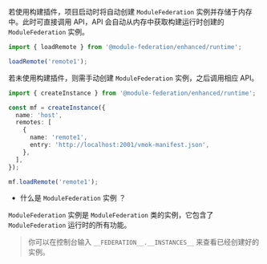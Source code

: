 若使用构建插件，项目启动时将自动创建 `ModuleFederation` 实例并存储于内存中。此时可直接调用 API，API 会自动从内存中获取构建运行时创建的 `ModuleFederation` 实例。

```ts
import { loadRemote } from '@module-federation/enhanced/runtime';

loadRemote('remote1');
```

若未使用构建插件，则需手动创建 `ModuleFederation` 实例，之后调用相应 API。

```ts
import { createInstance } from '@module-federation/enhanced/runtime';

const mf = createInstance({
  name: 'host',
  remotes: [
    {
      name: 'remote1',
      entry: 'http://localhost:2001/vmok-manifest.json',
    },
  ],
});

mf.loadRemote('remote1');
```

- 什么是 `ModuleFederation` 实例 ？

`ModuleFederation` 实例是 `ModuleFederation` 类的实例，它包含了 `ModuleFederation` 运行时的所有功能。

> 你可以在控制台输入 `__FEDERATION__.__INSTANCES__` 来查看已经创建好的实例。
